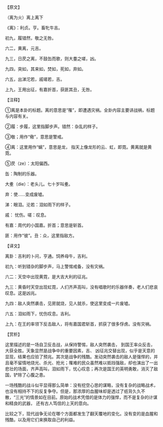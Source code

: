

【原文】

（离为火）离上离下

《离》：利贞。亨。畜牝牛吉。

初九，履错然，敬之无咎。

六二，黄离，元吉。

九三，日昃之离，不鼓缶而歌，则大耋之嗟，凶。

九四，突如，其来如，焚如，死如，弃如。

六五，出涕沱若，戚嗟若，吉。

上九，王用出征，有嘉折首，获匪其丑，无咎。

【注释】

①离是本卦的标题。离的意思是“罹”，即遭遇灾祸。全卦内容主要讲战祸，标题与内容有关。

②履：步履，这里指脚步声。错然：杂乱的样子。

③敬；用作“儆”，意思是警戒。

④离：这里用作“螭”，意思是龙， 指天上像龙形的云、虹，即霓。黄离就是黄霓。

⑤昃（ze）：太阳偏西。

缶：陶制的乐器。

大耊（die）：老头儿。七十岁叫耊。

 弃：使……变成废墟。

涕：眼泪。沦若：泪如雨下的样子。

戚： 忧伤。嗟：叹息。

有嘉：周代的小国嘉。折首；意思是斩首。

 匪：用作“彼”。丑：众，这里指敌方。

【译文】

离卦：吉利的卜问，亨通。饲养母牛，吉利。

初九：听到错杂的脚步声，马上警惕戒备，没有灾祸。

六二：天空中出现黄霓，是大吉大利的征兆。

九三：黄昏时天空出现虹霓，人们齐声高叫，没有唱歌时的乐器伴奏，老人们悲哀叹息。这是凶兆。

九四：敌人突然袭击，见房就烧，见人就杀，使这里变成一片废墟。

六五：泪如雨下，忧伤叹息。吉利。

上九：在王的率领下反击敌人，将有嘉国君斩首，抓获了很多俘虏。没有灾祸。

【赏析】

这里描述的是一场自卫反击战，从保持警惕，敌人突然袭击， 到国王率众反击，大获全胜。天象显然是战争中的重要因素，吉、 凶征兆交替出现，似乎是天意的显现，结果也应验了预兆。其次是战争的残酷。发动突然袭击的敌人是强悍的，并且毫不留情地烧光、杀光、抢光；罹难的民众虽然难以抵挡强敌，却也演出了一出悲壮的场面，齐声高叫，泪如雨下，忧心叹息；再次是国王的英明勇敢，消灭了敌国，铲除了心腹之患。

一场残酷的战斗似平显得那么简单：没有挖空心思的谋略，没有复杂的战略战术，也没有相持不下的反复争夺。但是，那浓厚的血腥味却是透过了纸背久久不散，“三光”的情景如在目前。原始的战术凭借的是体力的强悍，而不是复杂的计谋和精良的武器， 还有古人笃信的上天的意向。

比较之下，现代战争无论在哪个方面都发生了翻天覆地的变化。没有变的是血腥和残酷，以及用它们来换取自己的利益。

